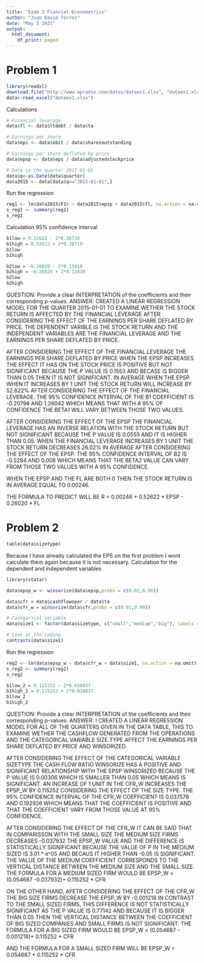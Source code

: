 ```yaml
---
title: "Exam 2 Fiancial Econometrics"
author: "Juan David Torres"
date: "May 5 2021"
output:
  html_document:
    df_print: paged
---
```


# Problem 1
```r
library(readxl)
download.file("http://www.apradie.com/datos/dataex1.xlsx", "dataex1.xlsx", mode="wb")
data<-read_excel("dataex1.xlsx")
```
Calculations
```r
# Financial leverage
data$fl <- data$ltdebt / data$ta

# Earnings per share
data$eps <- data$ebit / data$sharesoutstanding

# Earnings per share deflated by price
data$epsp <- data$eps / data$adjustedstockprice

# Data in the quarter 2015-01-01
data$q<-as.Date(data$quarter)
data2015 <- data[data$q=="2015-01-01",]
```
Run the regression
```r
reg1 <- lm(data2015$F1r ~ data2015$epsp + data2015$fl, na.action = na.omit)
s_reg1 <- summary(reg1)
s_reg1
```

Calculation 95% confidence interval
```r
b1low = 0.52622 - 2*0.36710
b1high = 0.52622 + 2*0.36710
b1low
b1high

b2low = -0.26020 - 2*0.13410
b2high = -0.26020 + 2*0.13410
b2low
b2high
```

QUESTION: Provide a clear INTERPRETATION of the coefficients and their corresponding p-values.
ANSWER: 
CREATED A LINEAR REGRESSION MODEL FOR THE QUARTER 2015-01-01 TO EXAMINE WETHER THE STOCK RETURN IS AFFECTED BY THE FINANCIAL LEVERAGE AFTER CONSIDERING THE EFFECT OF THE EARNINGS PER SHARE DEFLATED BY PRICE. THE DEPENDENT VARIBLE IS THE STOCK RETURN AND THE INDEPENDENT VARIABLES ARE THE FINANCIAL LEVERAGE AND THE EARNINGS PER SHARE DEFLATED BY PRICE. 

AFTER CONSIDERING THE EFFECT OF THE FINANCIAL LEVERAGE THE EARNINGS PER SHARE DEFLATED BY PRICE WHEN THE EPSP INCREASES THE EFFECT IT HAS ON THE STOCK PRICE IS POSITIVE BUT NOT SIGNIFICANT BECAUSE THE P VALUE IS 0.1553 AND BECASE IS BIGGER THAN 0.05 THEN IT IS NOT SIGNIFICANT. IN AVERAGE WHEN THE EPSP WHEN IT INCREASES BY 1 UNIT THE STOCK RETURN WILL INCREASE BY 52.622% AFTER CONSIDERING THE EFFECT OF THE FINANCIAL LEVERAGE. THE 95% CONFIDENCE INTERVAL OF THE B1 COEFFICIENT IS -0.20798 AND 1.26042 WHICH MEANS THAT WITH A 95% OF CONFIDENCE THE BETA1 WILL VARY BETWEEN THOSE TWO VALUES.

AFTER CONSIDERING THE EFFECT OF THE EPSP THE FINANCIAL LEVERAGE HAS AN INVERSE RELATION WITH THE STOCK RETURN BUT NOT SIGNIFICANT BECAUSE THE P VALUE IS 0.0555 AND IT IS HIGHER THAN 0.05. WHEN THE FINANCIAL LEVERAGE INCREASES BY 1 UNIT THE STOCK RETURN DECREASES 26.02% IN AVERAGE AFTER CONSIDERING THE EFFECT OF THE EPSP. THE 95% CONFIDENCE INTERVAL OF B2 IS -0.5284 AND 0.008 WHICH MEANS THAT THE BETA2 VALUE CAN VARY FROM THOSE TWO VALUES WITH A 95% CONFIDENCE.

WHEN THE EPSP AND THE FL ARE BOTH 0 THEN THE STOCK RETURN IS IN AVERAGE EQUAL TO 0.00246.

THE FORMULA TO PREDICT WILL BE R = 0.00246 + 0.52622 * EPSP - 0.26020 * FL

# Problem 2
```r
table(data$sizetype)
```

Because I have already calculated the EPS on the first problem I wont calculate them again because it is not necessary.
Calculation for the dependent and  independent variables
```r
library(statar)

data$epsp_w <- winsorize(data$epsp,probs = c(0.02,0.98))

data$cfr = data$cashflowoper / data$ta
data$cfr_w = winsorize(data$cfr,probs = c(0.01,0.99))

# Categorical variable
data$size1 <- factor(data$sizetype, c("small","medium","big"), labels = c("Small", "Medium", "Big")) 

# Look at the coding
contrasts(data$size1)
```

Run the regression
```r
reg2 <- lm(data$epsp_w ~ data$cfr_w + data$size1, na.action = na.omit)
s_reg2 <- summary(reg2)
s_reg2
```

```r
b1low_2 = 0.115252 - 2*0.038837
b1high_2 = 0.115252 + 2*0.038837
b1low_2
b1high_2

```

QUESTION: Provide a clear INTERPRETATION of the coefficients and their corresponding p-values.
ANSWER:
I CREATED A LINEAR REGRESSION MODEL FOR ALL OF THE QUARTERS GIVEN IN THE DATA TABLE, THIS TO EXAMINE WETHER THE CASHFLOW GENERATED FROM THE OPERATIONS AND THE CATEGORICAL VARIABLE SIZE TYPE AFFECT THE EARNINGS PER SHARE DEFLATED BY PRICE AND WINSORIZED.

AFTER CONSIDERING THE EFFECT OF THE CATEGORICAL VARIABLE SIZETYPE THE CASH FLOW RATIO WINSORIZE HAS A POSITIVE AND SIGNIFICANT RELATIONSHIP WITH THE EPSP WINSORIZED BECAUSE THE P VALUE IS 0.00306 WHICH IS SMALLER THAN 0.05 WHICH MEANS IS SIGNIFICANT. AN INCREASE OF 1 UNIT IN THE CFR_W INCREASES THE EPSP_W BY 0.115252 CONSIDERING THE EFFECT OF THE SIZE TYPE. THE 95% CONFIDENCE INTERVAL OF THE CFR_W COEFFICIENT IS 0.037578 AND 0.192926 WHICH MEANS THAT THE COEFFICIENT IS POSITIVE AND THAT THE COEFFICIENT VARY FROM THOSE VALUE AT 95% CONFIDENCE.

AFTER CONSIDERING THE EFFECT OF THE CFR_W IT CAN BE SAID THAT IN COMPARISSON WITH THE SMALL SIZE THE MEDIUM SIZE FIRMS DECREASES -0.037932 THE EPSP_W VALUE AND THE DIFFERENCE IS STATISTICALLY SIGNIFICANT BECAUSE THE VALUE OF P IN THE MEDIUM SIZED IS 3.01 * e^05 AND BECAUS IT HIGHER THAN -0.05 IS SIGNIFICANT. THE VALUE OF THE MEDIUM COEFFICIENT CORRESPONDS TO THE VERTICAL DISTANCE BETWEEN THE MEDIUM SIZE AND THE SMALL SIZE. THE FORMULA FOR A MEDIUM SIZED FIRM WOULD BE EPSP_W = (0.054687 -0.037932)+ 0.115252 * CFR 

ON THE OTHER HAND, AFETR CONSIDERING THE EFFECT OF THE CFR_W THE BIG SIZE FIRMS DECREASE THE EPSP_W BY -0.001218 IN CONTRAST TO THE SMALL SIZED FIRMS, THIS DIFFERENCE IS NOT STATISTICALLY SIGNIFICANT AS THE P VALUE IS 0.77142 AND BECAUSE IT IS BIGGER THAN 0.05 THEN THE VERTICAL DISTANCE BETWEEN THE COEFFICIENT OF BIG SIZED COMPANIES AND SMALL FIRMS IS NOT SIGNIFICANT.
THE FORMULA FOR A BIG SIZED FIRM WOULD BE EPSP_W = (0.054687 - 0.001218)+ 0.115252 * CFR 

AND THE FORMULA FOR A SMALL SIZED FIRM WILL BE EPSP_W = 0.054687 + 0.115252 * CFR 

